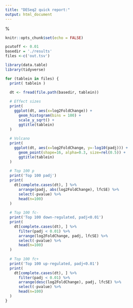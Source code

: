 ```yaml
---
title: "DESeq2 quick report:"
output: html_document
---
```


%\VignetteEngine{knitr::knitr}

```r
knitr::opts_chunk$set(echo = FALSE)
```

```r
pcutoff <- 0.01
basedir = './results'
files <-c('out.tsv')

library(data.table)
library(tidyverse)
```

```r
for (tablein in files) {
  print( tablein )

  dt <- fread(file.path(basedir, tablein))
  
  # Effect sizes
  print(
    ggplot(dt, aes(x=log2FoldChange)) +
      geom_histogram(bins = 100) +
      scale_y_sqrt() +
      ggtitle(tablein)
  )
  
  # Volcano
  print( 
    ggplot(dt, aes(x=log2FoldChange, y=-log10(padj))) +
      geom_point(shape=16, alpha=0.3, size=rel(0.5)) +
      ggtitle(tablein)
  )
  
  # Top 100 p
  print('Top 100 padj')
  print(
    dt[complete.cases(dt), ] %>%
      arrange(padj, abs(log2FoldChange), lfcSE) %>%
      select(-pvalue) %>%
      head(n=100)
  )
  
  # Top 100 fc-
  print('Top 100 down-regulated, padj<0.01')
  print(
    dt[complete.cases(dt), ] %>%
      filter(padj < 0.01) %>%
      arrange(log2FoldChange, padj, lfcSE) %>%
      select(-pvalue) %>%
      head(n=100)
  )
  
  # Top 100 fc+
  print('Top 100 up-regulated, padj<0.01')
  print(
    dt[complete.cases(dt), ] %>%
      filter(padj < 0.01) %>%
      arrange(desc(log2FoldChange), padj, lfcSE) %>%
      select(-pvalue) %>%
      head(n=100)
  )
}
```
